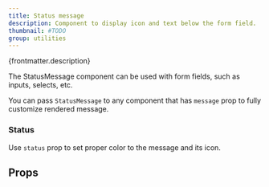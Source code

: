 ```yaml
---
title: Status message
description: Component to display icon and text below the form field.
thumbnail: #TODO
group: utilities
---
```



<p>{frontmatter.description}</p>

<LiveExample src='StatusMessage.main.tsx' truncate={false}>
  <AllExamples.StatusMessageMainExample client:load />
</LiveExample>

The StatusMessage component can be used with form fields, such as inputs, selects, etc.

You can pass `StatusMessage` to any component that has `message` prop to fully customize rendered message.

### Status

Use `status` prop to set proper color to the message and its icon.

<LiveExample src='StatusMessage.status.tsx'>
  <AllExamples.StatusMessageStatusExample client:load />
</LiveExample>

## Props

<PropsTable path='@itwin/itwinui-react/esm/core/StatusMessage/StatusMessage.d.ts' />
